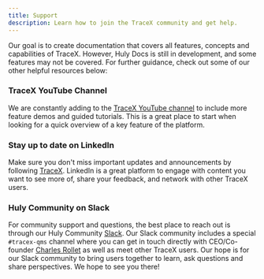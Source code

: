 ```yaml
---
title: Support
description: Learn how to join the TraceX community and get help.
---
```


Our goal is to create documentation that covers all features, concepts and capabilities of TraceX. However, Huly Docs is still in development, and some features may not be covered. For further guidance, check out some of our other helpful resources below:

### TraceX YouTube Channel

We are constantly adding to the <a href="hhttps://www.youtube.com/@TraceX" target="_blank">TraceX YouTube channel</a> to include more feature demos and guided tutorials. This is a great place to start when looking for a quick overview of a key feature of the platform.

### Stay up to date on LinkedIn

Make sure you don't miss important updates and announcements by following <a href="https://www.linkedin.com/company/tracex-company" target="_blank">TraceX</a>. LinkedIn is a great platform to engage with content you want to see more of, share your feedback, and network with other TraceX users.

### Huly Community on Slack

For community support and questions, the best place to reach out is through our Huly Community <a href="https://hulycommunity.slack.com/join/shared_invite/zt-29kl7zmwz-2b3RRVTiWhhtAwzHjBm3Wg#/shared-invite/email" target="_blank">Slack</a>. Our Slack community includes a special `#tracex-qms` channel where you can get in touch directly with CEO/Co-founder <a href="https://www.linkedin.com/in/charles-rollet/" target="_blank">Charles Rollet</a> as well as meet other TraceX users. Our hope is for our Slack community to bring users together to learn, ask questions and share perspectives. We hope to see you there!